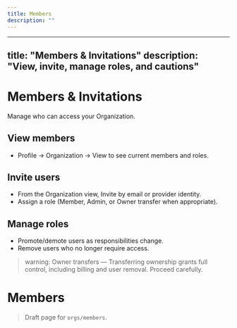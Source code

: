 ```yaml
---
title: Members
description: ""
---
```

---
title: "Members & Invitations"
description: "View, invite, manage roles, and cautions"
---

# Members & Invitations

Manage who can access your Organization.

## View members
- Profile → Organization → View to see current members and roles.

## Invite users
- From the Organization view, Invite by email or provider identity.
- Assign a role (Member, Admin, or Owner transfer when appropriate).

## Manage roles
- Promote/demote users as responsibilities change.
- Remove users who no longer require access.

> warning: Owner transfers — Transferring ownership grants full control, including billing and user removal. Proceed carefully.
# Members

> Draft page for `orgs/members`.

<!-- Add content here -->
